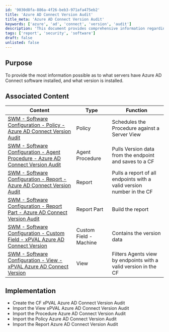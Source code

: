 ```yaml
---
id: '9030d8fa-886a-4f26-beb3-971afa475eb2'
title: 'Azure AD Connect Version Audit'
title_meta: 'Azure AD Connect Version Audit'
keywords: ['azure', 'ad', 'connect', 'version', 'audit']
description: 'This document provides comprehensive information regarding the servers that have Azure AD Connect software installed, including the specific versions of the software. It outlines associated content such as policies, procedures, and reports related to the Azure AD Connect Version Audit, along with implementation steps for setting up the necessary configurations.'
tags: ['report', 'security', 'software']
draft: false
unlisted: false
---
```

## Purpose

To provide the most information possible as to what servers have Azure AD Connect software installed, and what version is installed.

## Associated Content

| Content                                                                                       | Type            | Function                                               |
|-----------------------------------------------------------------------------------------------|-----------------|-------------------------------------------------------|
| [SWM - Software Configuration - Policy - Azure AD Connect Version Audit](https://proval.itglue.com/DOC-5078775-9853853) | Policy          | Schedules the Procedure against a Server View         |
| [SWM - Software Configuration - Agent Procedure - Azure AD Connect Version Audit](https://proval.itglue.com/DOC-5078775-9853848) | Agent Procedure  | Pulls Version data from the endpoint and saves to a CF |
| [SWM - Software Configuration - Report - Azure AD Connect Version Audit](https://proval.itglue.com/DOC-5078775-9853843) | Report          | Pulls a report of all endpoints with a valid version number in the CF |
| [SWM - Software Configuration - Report Part - Azure AD Connect Version Audit](https://proval.itglue.com/DOC-5078775-9853854) | Report Part     | Build the report                                      |
| [SWM - Software Configuration - Custom Field - xPVAL Azure AD Connect Version](https://proval.itglue.com/DOC-5078775-9853852) | Custom Field - Machine | Contains the version data                        |
| [SWM - Software Configuration - View - xPVAL Azure AD Connect Version](https://proval.itglue.com/DOC-5078775-9853845) | View            | Filters Agents view by endpoints with a valid version in the CF |

## Implementation

- Create the CF xPVAL Azure AD Connect Version Audit
- Import the View xPVAL Azure AD Connect Version Audit
- Import the Procedure Azure AD Connect Version Audit
- Import the Policy Azure AD Connect Version Audit
- Import the Report Azure AD Connect Version Audit












